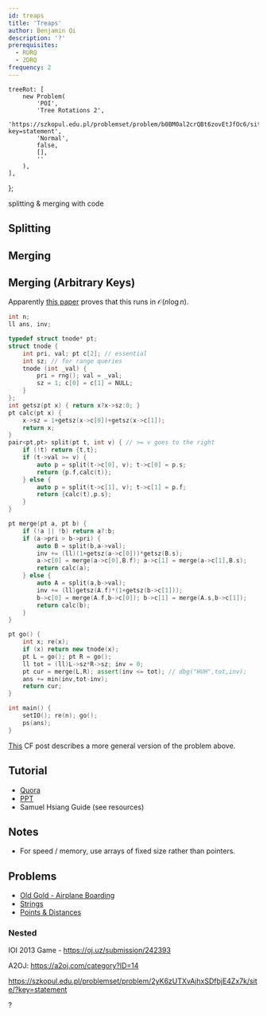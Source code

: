```yaml
---
id: treaps
title: 'Treaps'
author: Benjamin Qi
description: '?'
prerequisites:
  - RURQ
  - 2DRQ
frequency: 2
---
```




	treeRot: [
		new Problem(
			'POI',
			'Tree Rotations 2',
			'https://szkopul.edu.pl/problemset/problem/b0BM0al2crQBt6zovEtJfOc6/site/?key=statement',
			'Normal',
			false,
			[],
			''
		),
	],
};

<Resources>
	<Resource source="GCP" title="15.3 - Treaps" starred>
		splitting & merging with code
	</Resource>
</Resources>

## Splitting

## Merging

## Merging (Arbitrary Keys)

<Problems problems={problems.treeRot} />

<Spoiler title="Tree Rotations 2 Solution">

Apparently [this paper](https://www.cs.cmu.edu/~scandal/papers/treaps-spaa98.pdf) proves that this runs in $\mathcal{O}(n\log n)$.

```cpp
int n;
ll ans, inv;

typedef struct tnode* pt;
struct tnode {
	int pri, val; pt c[2]; // essential
	int sz; // for range queries
	tnode (int _val) {
		pri = rng(); val = _val;
		sz = 1; c[0] = c[1] = NULL;
	}
};
int getsz(pt x) { return x?x->sz:0; }
pt calc(pt x) {
	x->sz = 1+getsz(x->c[0])+getsz(x->c[1]);
	return x;
}
pair<pt,pt> split(pt t, int v) { // >= v goes to the right
	if (!t) return {t,t};
	if (t->val >= v) {
		auto p = split(t->c[0], v); t->c[0] = p.s;
		return {p.f,calc(t)};
	} else {
		auto p = split(t->c[1], v); t->c[1] = p.f;
		return {calc(t),p.s};
	}
}

pt merge(pt a, pt b) {
	if (!a || !b) return a?:b;
	if (a->pri > b->pri) {
		auto B = split(b,a->val);
		inv += (ll)(1+getsz(a->c[0]))*getsz(B.s);
		a->c[0] = merge(a->c[0],B.f); a->c[1] = merge(a->c[1],B.s);
		return calc(a);
	} else {
		auto A = split(a,b->val);
		inv += (ll)getsz(A.f)*(1+getsz(b->c[1]));
		b->c[0] = merge(A.f,b->c[0]); b->c[1] = merge(A.s,b->c[1]);
		return calc(b);
	}
}

pt go() {
	int x; re(x);
	if (x) return new tnode(x);
	pt L = go(); pt R = go();
	ll tot = (ll)L->sz*R->sz; inv = 0;
	pt cur = merge(L,R); assert(inv <= tot); // dbg("HUH",tot,inv);
	ans += min(inv,tot-inv);
	return cur;
}

int main() {
	setIO(); re(n); go();
	ps(ans);
}
```

</Spoiler>

<Optional>

[This](https://codeforces.com/blog/entry/67980) CF post describes a more general version of the problem above.

</Optional>

## Tutorial

- [Quora](https://threads-iiith.quora.com/Treaps-One-Tree-to-Rule-em-all-Part-1)
- [PPT](https://docs.google.com/presentation/d/14xgtdDWnIBwmJRAuIdZ8FvLZcX9uRxnNoGOGAQRDIvc/edit?usp=sharing)
- Samuel Hsiang Guide (see resources)

## Notes

 - For speed / memory, use arrays of fixed size rather than pointers.

## Problems

- [Old Gold - Airplane Boarding](http://www.usaco.org/index.php?page=viewproblem2&cpid=402)
- [Strings](https://csacademy.com/contest/archive/task/strings/)
- [Points & Distances](https://www.hackerearth.com/problem/algorithm/septembereasy-points-and-distances-d30d0e6b/description/)

### Nested

IOI 2013 Game - https://oj.uz/submission/242393

A2OJ: https://a2oj.com/category?ID=14

https://szkopul.edu.pl/problemset/problem/2yK6zUTXvAjhxSDfbjE4Zx7k/site/?key=statement

?
